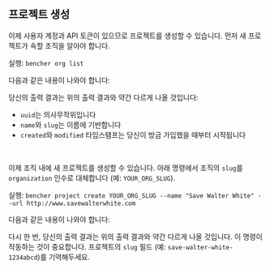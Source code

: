 
## 프로젝트 생성

이제 사용자 계정과 API 토큰이 있으므로 프로젝트를 생성할 수 있습니다.
먼저 새 프로젝트가 속할 조직을 알아야 합니다.

실행: `bencher org list`

다음과 같은 내용이 나와야 합니다:

<QSOrgLsOutput />

당신의 출력 결과는 위의 출력 결과와 약간 다르게 나올 것입니다:
- `uuid`는 의사무작위입니다
- `name`와 `slug`는 이름에 기반합니다
- `created`와 `modified` 타임스탬프는 당신이 방금 가입했을 때부터 시작됩니다

<br />

이제 조직 내에 새 프로젝트를 생성할 수 있습니다.
아래 명령에서 조직의 `slug`를 `organization` 인수로 대체합니다 (예: `YOUR_ORG_SLUG`).

실행: `bencher project create YOUR_ORG_SLUG --name "Save Walter White" --url http://www.savewalterwhite.com`

다음과 같은 내용이 나와야 합니다:

<QSProjectCreateOutput />

다시 한 번, 당신의 출력 결과는 위의 출력 결과와 약간 다르게 나올 것입니다.
이 명령이 작동하는 것이 중요합니다.
프로젝트의 `slug` 필드 (예: `save-walter-white-1234abcd`)를 기억해두세요.